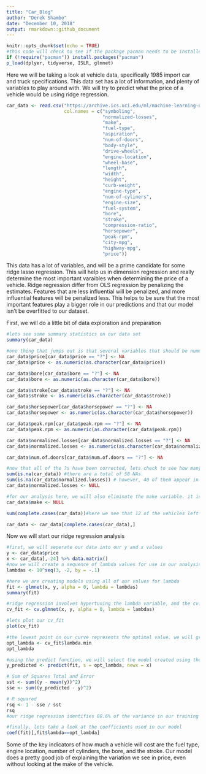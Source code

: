 ```yaml
---
title: "Car_Blog"
author: "Derek Shambo"
date: "December 10, 2018"
output: rmarkdown::github_document
---
```


```r
knitr::opts_chunk$set(echo = TRUE)
#this code will check to see if the package pacman needs to be installed, and if it does, will install it and load it. pacman comes with a function (p_load) that does something similar, so all other packages will be loaded with p_load
if (!require("pacman")) install.packages("pacman") 
p_load(dplyer, tidyverse, ISLR, glmnet)
```

Here we will be taking a look at vehicle data, specifically 1985 import car and truck specifications. This data set has a lot of information, and plenty of variables to play around with. We will try to predict what the price of a vehicle would be using ridge regression. 


```r
car_data <- read.csv("https://archive.ics.uci.edu/ml/machine-learning-databases/autos/imports-85.data",
                     col.names = c("symboling",
                                   "normalized-losses",
                                   "make",
                                   "fuel-type",
                                   "aspiration",
                                   "num-of-doors",
                                   "body-style",
                                   "drive-wheels",
                                   "engine-location",
                                   "wheel-base",
                                   "length",
                                   "width",
                                   "height",
                                   "curb-weight",
                                   "engine-type",
                                   "num-of-cyliners",
                                   "engine-size",
                                   "fuel-system",
                                   "bore",
                                   "stroke",
                                   "compression-ratio",
                                   "horsepower",
                                   "peak-rpm",
                                   "city-mpg",
                                   "highway-mpg",
                                   "price"))
```

This data has a lot of variables, and will be a prime candidate for some ridge lasso regression. This will help us in dimension regression and really determine the most important varaibles when determining the price of a vehicle. Ridge regression differ from OLS regression by penalizing the estimates. Features that are less influential will be penalized, and more influential features will be penalized less. This helps to be sure that the most important features play a bigger role in our predictions and that our model isn't be overfitted to our dataset. 

First, we will do a little bit of data exploration and preparation

```r
#lets see some summary statistics on our data set
summary(car_data)

#one thing that jumps out is that several variables that should be numeric are factors with "?" being one of the values listed. These need to be corrected, and the variables need to be changed to numeric.
car_data$price[car_data$price == "?"] <- NA
car_data$price <- as.numeric(as.character(car_data$price))

car_data$bore[car_data$bore == "?"] <- NA
car_data$bore <- as.numeric(as.character(car_data$bore))

car_data$stroke[car_data$stroke == "?"] <- NA
car_data$stroke <- as.numeric(as.character(car_data$stroke))

car_data$horsepower[car_data$horsepower == "?"] <- NA
car_data$horsepower <- as.numeric(as.character(car_data$horsepower))

car_data$peak.rpm[car_data$peak.rpm == "?"] <- NA
car_data$peak.rpm <- as.numeric(as.character(car_data$peak.rpm))

car_data$normalized.losses[car_data$normalized.losses == "?"] <- NA
car_data$normalized.losses <- as.numeric(as.character(car_data$normalized.losses))

car_data$num.of.doors[car_data$num.of.doors == "?"] <- NA

#now that all of the ?s have been corrected, lets check to see how many NAs there actually are
sum(is.na(car_data)) #there are a total of 58 NAs.
sum(is.na(car_data$normalized.losses)) # however, 40 of them appear in the normalized losses column. Because so many of the values for this variable are missing, we will remove it.
car_data$normalized.losses <- NULL

#for our analysis here, we will also eliminate the make variable. it is well know that certain makes of cars cost significantly more others. we will look to see what our other variables can tell us regarding price
car_data$make <- NULL

sum(complete.cases(car_data))#here we see that 12 of the vehicles left are missing data. For the purposes of this analysis, we are going to only utilize complete cases. In the future, we could look into using imputation to correct the NAs.

car_data <- car_data[complete.cases(car_data),]
```

Now we will start our ridge regression analysis

```r
#first, we will seperate our data into our y and x values
y <- car_data$price
x <- car_data[,-24] %>% data.matrix()
#now we will create a sequence of lambda values for use in our analysis
lambdas <- 10^seq(3, -2, by = -.1)

#here we are creating models using all of our values for lambda
fit <- glmnet(x, y, alpha = 0, lambda = lambdas)
summary(fit)

#ridge regression involves hypertuning the lambda variable, and the cv.glmnet will help us determine the optimal value for it. it does this utilizing cross validation, hence the cv
cv_fit <- cv.glmnet(x, y, alpha = 0, lambda = lambdas)

#lets plot our cv_fit
plot(cv_fit)

#the lowest point on our curve represents the optimal value. we will grab that value now
opt_lambda <- cv_fit$lambda.min
opt_lambda

#using the predict function, we will select the model created using the optimal labda value
y_predicted <- predict(fit, s = opt_lambda, newx = x)

# Sum of Squares Total and Error
sst <- sum((y - mean(y))^2)
sse <- sum((y_predicted - y)^2)

# R squared
rsq <- 1 - sse / sst
rsq
#our ridge regression identifies 88.6% of the variance in our training data

#finally, lets take a look at the coefficients used in our model
coef(fit)[,fit$lambda==opt_lambda]
```

Some of the key indicators of how much a vehicle will cost are the fuel type, engine location, number of cylinders, the bore, and the stroke. Our model does a pretty good job of explaining the variation we see in price, even without looking at the make of the vehicle. 
